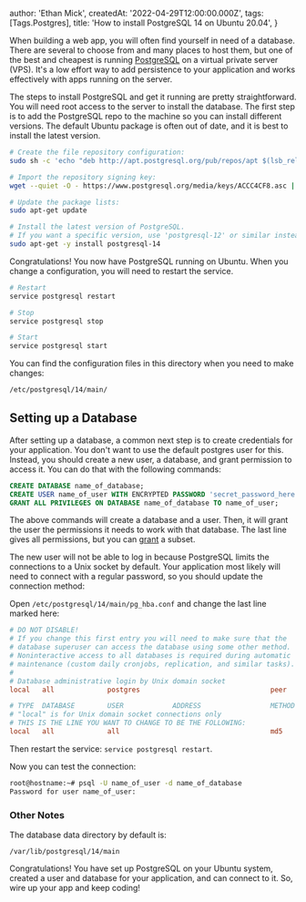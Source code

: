 
  author: 'Ethan Mick',
  createdAt: '2022-04-29T12:00:00.000Z',
  tags: [Tags.Postgres],
  title: 'How to install PostgreSQL 14 on Ubuntu 20.04',
}


When building a web app, you will often find yourself in need of a database.
There are several to choose from and many places to host them, but one of the
best and cheapest is running [PostgreSQL](https://www.postgresql.org/) on a
virtual private server (VPS). It's a low effort way to add persistence to your
application and works effectively
with apps running on the server.

The steps to install PostgreSQL and get it running are pretty straightforward.
You will need root access to the server to install the database. The first step
is to add the PostgreSQL repo to the machine so you can install different
versions. The default Ubuntu package is often out of date, and it is best to
install the latest version.

```bash
# Create the file repository configuration:
sudo sh -c 'echo "deb http://apt.postgresql.org/pub/repos/apt $(lsb_release -cs)-pgdg main" > /etc/apt/sources.list.d/pgdg.list'

# Import the repository signing key:
wget --quiet -O - https://www.postgresql.org/media/keys/ACCC4CF8.asc | sudo apt-key add -

# Update the package lists:
sudo apt-get update

# Install the latest version of PostgreSQL.
# If you want a specific version, use 'postgresql-12' or similar instead of 'postgresql':
sudo apt-get -y install postgresql-14
```

Congratulations! You now have PostgreSQL running on Ubuntu. When you change a
configuration, you will need to restart the service.

```bash
# Restart
service postgresql restart

# Stop
service postgresql stop

# Start
service postgresql start
```

You can find the configuration files in this directory when you need to make
changes:

```bash
/etc/postgresql/14/main/
```

## Setting up a Database

After setting up a database, a common next step is to create credentials for
your application. You don't want to use the default postgres user for this.
Instead, you should create a new user, a database, and grant permission to
access it. You can do that with the following commands:

```sql
CREATE DATABASE name_of_database;
CREATE USER name_of_user WITH ENCRYPTED PASSWORD 'secret_password_here';
GRANT ALL PRIVILEGES ON DATABASE name_of_database TO name_of_user;
```

The above commands will create a database and a user. Then, it will grant the
user the permissions it needs to work with that database. The last line gives
all permissions, but you can
[grant](https://www.postgresql.org/docs/14/sql-grant.html) a subset.

The new user will not be able to log in because PostgreSQL limits the
connections to a Unix socket by default. Your application most likely will need
to connect with a regular password, so you should update the connection method:

Open `/etc/postgresql/14/main/pg_hba.conf` and change the last line marked here:

```conf
# DO NOT DISABLE!
# If you change this first entry you will need to make sure that the
# database superuser can access the database using some other method.
# Noninteractive access to all databases is required during automatic
# maintenance (custom daily cronjobs, replication, and similar tasks).
#
# Database administrative login by Unix domain socket
local   all             postgres                                peer

# TYPE  DATABASE        USER            ADDRESS                 METHOD
# "local" is for Unix domain socket connections only
# THIS IS THE LINE YOU WANT TO CHANGE TO BE THE FOLLOWING:
local   all             all                                     md5
```

Then restart the service: `service postgresql restart`.

Now you can test the connection:

```bash
root@hostname:~# psql -U name_of_user -d name_of_database
Password for user name_of_user:
```

### Other Notes

The database data directory by default is:

```
/var/lib/postgresql/14/main
```

Congratulations! You have set up PostgreSQL on your Ubuntu system, created a
user and database for your application, and can connect to it. So, wire up your
app and keep coding!
